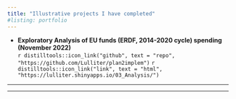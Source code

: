 ```yaml
---
title: "Illustrative projects I have completed"
#listing: portfolio
---
```



 
<!-- distilltools::icon_link(icon = NULL,
										text = NULL,
										url = NULL,
										style = "default",
										class = "icon-link",
										target = "_blank")  -->
										
										
+  **Exploratory Analysis of EU funds (ERDF, 2014-2020 cycle) spending (November 2022)**  
`r distilltools::icon_link("github", text = "repo", "https://github.com/Lulliter/plan2implem") `
`r distilltools::icon_link("link", text = "html", "https://lulliter.shinyapps.io/03_Analysis/") `


--- 




































---
 
 
